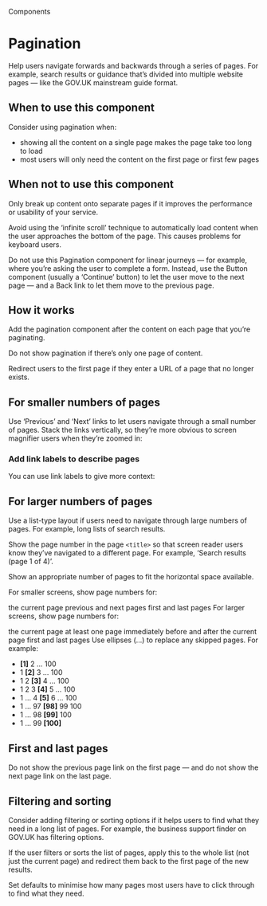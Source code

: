 
<Meta title="Pagination" />

<Hint>Components</Hint>

# Pagination

Help users navigate forwards and backwards through a series of pages. For example, search results or guidance that’s divided into multiple website pages — like the GOV.UK mainstream guide format.

<Canvas>
  <Story of={PaginationStories.primary} />
</Canvas>

## When to use this component

Consider using pagination when:

- showing all the content on a single page makes the page take too long to load
- most users will only need the content on the first page or first few pages

## When not to use this component

Only break up content onto separate pages if it improves the performance or usability of your service.

Avoid using the ‘infinite scroll’ technique to automatically load content when the user approaches the bottom of the page. This causes problems for keyboard users.

Do not use this Pagination component for linear journeys — for example, where you’re asking the user to complete a form. Instead, use the Button component (usually a ‘Continue’ button) to let the user move to the next page — and a Back link to let them move to the previous page.

## How it works

Add the pagination component after the content on each page that you’re paginating.

Do not show pagination if there’s only one page of content.

Redirect users to the first page if they enter a URL of a page that no longer exists.

## For smaller numbers of pages

Use ‘Previous’ and ‘Next’ links to let users navigate through a small number of pages. Stack the links vertically, so they’re more obvious to screen magnifier users when they’re zoomed in:

<Canvas>
  <Story of={PaginationStories.numberLabels} />
</Canvas>

### Add link labels to describe pages

You can use link labels to give more context:

<Canvas>
  <Story of={PaginationStories.linkLabels} />
</Canvas>

## For larger numbers of pages

Use a list-type layout if users need to navigate through large numbers of pages. For example, long lists of search results.

<Canvas>
  <Story of={PaginationStories.largeNumberOfPages} />
</Canvas>

Show the page number in the page `<title>` so that screen reader users know they’ve navigated to a different page. For example, ‘Search results (page 1 of 4)’.

Show an appropriate number of pages to fit the horizontal space available.

For smaller screens, show page numbers for:

the current page
previous and next pages
first and last pages
For larger screens, show page numbers for:

the current page
at least one page immediately before and after the current page
first and last pages
Use ellipses (…) to replace any skipped pages. For example:

- **[1]** 2 … 100
- 1 **[2]** 3 … 100
- 1 2 **[3]** 4 … 100
- 1 2 3 **[4]** 5 … 100
- 1 … 4 **[5]** 6 … 100
- 1 … 97 **[98]** 99 100
- 1 … 98 **[99]** 100
- 1 … 99 **[100]**

## First and last pages

Do not show the previous page link on the first page — and do not show the next page link on the last page.

<Canvas>
  <Story of={PaginationStories.firstPage} />
</Canvas>

<Canvas>
  <Story of={PaginationStories.lastPage} />
</Canvas>

## Filtering and sorting

Consider adding filtering or sorting options if it helps users to find what they need in a long list of pages. For example, the business support finder on GOV.UK has filtering options.

If the user filters or sorts the list of pages, apply this to the whole list (not just the current page) and redirect them back to the first page of the new results.

Set defaults to minimise how many pages most users have to click through to find what they need.
